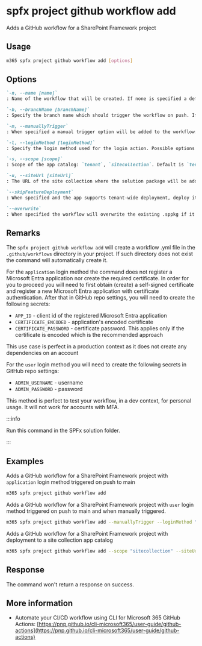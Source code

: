 
# spfx project github workflow add

Adds a GitHub workflow for a SharePoint Framework project

## Usage

```sh
m365 spfx project github workflow add [options]
```

## Options

```md definition-list
`-n, --name [name]`
: Name of the workflow that will be created. If none is specified a default name will be used 'Deploy Solution ${name of sppkg file}'

`-b, --branchName [branchName]`
: Specify the branch name which should trigger the workflow on push. If none is specified a default will be used which is 'main'

`-m, --manuallyTrigger`
: When specified a manual trigger option will be added to the workflow: `workflow_dispatch`

`-l, --loginMethod [loginMethod]`
: Specify the login method used for the login action. Possible options are: `user`, `application`. Default `application`'

`-s, --scope [scope]`
: Scope of the app catalog: `tenant`, `sitecollection`. Default is `tenant`

`-u, --siteUrl [siteUrl]`
: The URL of the site collection where the solution package will be added. Required if scope is set to `sitecollection`

`--skipFeatureDeployment`
: When specified and the app supports tenant-wide deployment, deploy it to the whole tenant

`--overwrite`
: When specified the workflow will overwrite the existing .sppkg if it is already deployed in the app catalog.
```

<Global />

## Remarks

The `spfx project github workflow add` will create a workflow .yml file in the `.github/workflows` directory in your project. If such directory does not exist the command will automatically create it.

For the `application` login method the command does not register a Microsoft Entra application nor create the required certificate. In order for you to proceed you will need to first obtain (create) a self-signed certificate and register a new Microsoft Entra application with certificate authentication. After that in GitHub repo settings, you will need to create the following secrets:

- `APP_ID` - client id of the registered Microsoft Entra application
- `CERTIFICATE_ENCODED` - application's encoded certificate
- `CERTIFICATE_PASSWORD` - certificate password. This applies only if the certificate is encoded which is the recommended approach

This use case is perfect in a production context as it does not create any dependencies on an account

For the `user` login method you will need to create the following secrets in GitHub repo settings:

- `ADMIN_USERNAME` - username
- `ADMIN_PASSWORD` - password

This method is perfect to test your workflow, in a dev context, for personal usage. It will not work for accounts with MFA.

:::info

Run this command in the SPFx solution folder.

:::
    
## Examples

Adds a GitHub workflow for a SharePoint Framework project with `application` login method triggered on push to main

```sh
m365 spfx project github workflow add 
```

Adds a GitHub workflow for a SharePoint Framework project with `user` login method triggered on push to main and when manually triggered. 

```sh
m365 spfx project github workflow add --manuallyTrigger --loginMethod "user"
```

Adds a GitHub workflow for a SharePoint Framework project with deployment to a site collection app catalog

```sh
m365 spfx project github workflow add --scope "sitecollection" --siteUrl "https://some.sharepoint.com/sites/someSite"
```

## Response

The command won't return a response on success.

## More information

- Automate your CI/CD workflow using CLI for Microsoft 365 GitHub Actions: [https://pnp.github.io/cli-microsoft365/user-guide/github-actions](https://pnp.github.io/cli-microsoft365/user-guide/github-actions)
